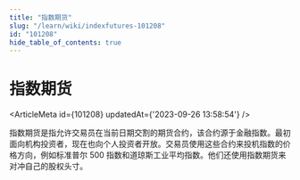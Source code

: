 ```yaml
---
title: "指数期货"
slug: "/learn/wiki/indexfutures-101208"
id: "101208"
hide_table_of_contents: true
---
```



# 指数期货

<ArticleMeta id={101208} updatedAt={'2023-09-26 13:58:54'} />
<div className='border-solid border-b border-t-0 my-4 border-[var(--ifm-color-gray-300)]' />

指数期货是指允许交易员在当前日期交割的期货合约，该合约源于金融指数。最初面向机构投资者，现在也向个人投资者开放。交易员使用这些合约来投机指数的价格方向，例如标准普尔 500 指数和道琼斯工业平均指数。他们还使用指数期货来对冲自己的股权头寸。
